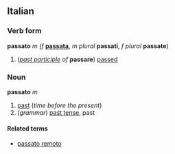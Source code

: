 ==Italian==
===Verb form===
'''passato''' ''m'' (''f'' '''[[passata]]''', ''m plural'' '''passati''', ''f plural'' '''passate''')

#(''[[past participle]] of'' '''passare''') [[pass]]ed

===Noun===
'''passato''' ''m''

#[[past]] (''time before the present'')
#(''grammar'') [[past tense]], past

====Related terms====
*[[passato remoto]]